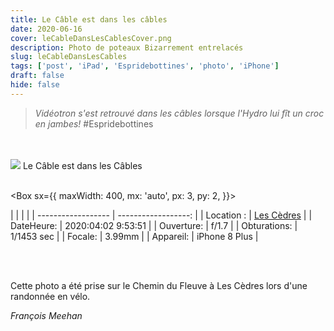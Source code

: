 ```yaml
---
title: Le Câble est dans les câbles
date: 2020-06-16
cover: leCableDansLesCablesCover.png
description: Photo de poteaux Bizarrement entrelacés
slug: leCableDansLesCables
tags: ['post', 'iPad', 'Espridebottines', 'photo', 'iPhone']
draft: false
hide: false
---
```


> *Vidéotron s'est retrouvé dans les câbles lorsque l'Hydro lui fît un croc en jambes!* #Espridebottines

<br/>
<br/>

<Flex>
  <Card width={[ 256, 320 ]} mx='auto'>
    <Image src='leCableDansLesCables.png'/>
    <Text>
      Le Câble est dans les Câbles
    </Text>
  </Card>
</Flex>

<br/>
<br/>


<Box
  sx={{
    maxWidth: 400,
    mx: 'auto',
    px: 3,
    py: 2,
  }}>

|  |                 |      |
| ------------------ | ------------------: |
| Location :      |     [Les Cèdres](https://goo.gl/maps/Hoh5aHJyXQeeD3bf7) |
| DateHeure:          | 2020:04:02 9:53:51 |
| Ouverture:           |   f/1.7  |
| Obturations:           |   1/1453 sec |
| Focale:          | 3.99mm   |
| Appareil:           |       iPhone 8 Plus |

</Box>

<br/>
<br/>

Cette photo a été prise sur le Chemin du Fleuve à Les Cèdres lors d'une randonnée en vélo.

*François Meehan*
